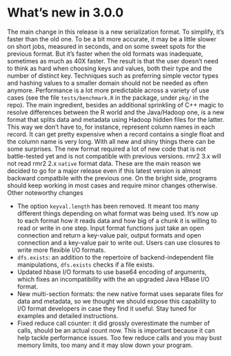 # What's new in 3.0.0

The main change in this release is a new serialization format. To simplify, it's faster than the old one. To be a bit more accurate, it may be a little slower on short jobs, measured in seconds, and on some sweet spots for the previous format. But it's faster when the old formats was inadequate, sometimes as much as 40X faster. The result is that the user doesn't need to think as hard when choosing keys and values, both their type and the number of distinct key. Techniques such as preferring simple vector types and hashing values to a smaller domain should not be needed as often anymore. Performance is a lot more predictable across a variety of use cases (see the file `tests/benchmark.R` in the package, under `pkg/` in the repo). The main ingredient, besides an additional sprinkling of C++ magic to resolve differences between the R world and the Java/Hadoop one, is a new format that splits data and metadata using Hadoop hidden files for the latter. This way we don't have to, for instance, represent column names in each record. It can get pretty expensive when a record contains a single float and the column name is very long. With all new and shiny things there can be some surprises. The new format required a lot of new code that is not battle-tested yet and is not compatible with previous versions. rmr2 3.x will not read rmr2 2.x `native` format data. These are the main reason we decided to go for a major release even if this latest version is almost backward compatbile with the previous one. On the bright side, programs should keep working in most cases and require minor changes otherwise. Other noteworthy changes

* The option `keyval.length` has been removed. It meant too many different things depending on what format was being used. It's now up to each format how it reads data and how big of a chunk it is willing to read or write in one step. Input format functions just take an open connection and return a key-value pair, output formats and open connection and a key-value pair to write out. Users can use closures to write more flexible I/O formats.
* `dfs.exists`: an addition to the repertoire of backend-independent file manipulations, `dfs.exists` checks if a file exists.
* Updated hbase I/O formats to use base64 encoding of arguments, which fixes an incompatibility with the an upgraded Java HBase I/O format.
* New multi-section formats: the new native format uses separate files for data and metadata, so we thought we should expose this capability to I/O format developers in case they find it useful. Stay tuned for examples and detailed instructions. 
* Fixed reduce call counter: it did grossly overestimate the number of calls, should be an actual count now. This is important because it can help tackle performance issues. Too few reduce calls and you may bust memory limits, too many and it may slow down your program.
